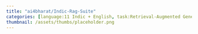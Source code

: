 ```yaml
---
title: "ai4bharat/Indic-Rag-Suite"
categories: [language:11 Indic + English, task:Retrieval-Augmented Generation (RAG) benchmark for Indic languages]
thumbnail: /assets/thumbs/placeholder.png
---
```


